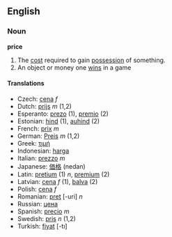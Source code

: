 ==English==
===Noun===
'''price'''

#The [[cost]] required to gain [[possession]] of something.
#An object or money one [[win]]s in a game

====Translations====
*Czech: [[cena]] ''f''
*Dutch: [[prijs]] ''m'' (1,2)
*Esperanto: [[prezo]] (1), [[premio]] (2)
*Estonian: [[hind]] (1), [[auhind]] (2)
*French: [[prix]] ''m''
*German: [[Preis]] ''m'' (1,2)
*Greek: [[τιμή]]
*Indonesian: [[harga]]
*Italian: [[prezzo]] ''m''
*Japanese: [[価格]] (nedan)
*Latin: [[pretium]] (1) ''n'', [[premium]] (2)
*Latvian: [[cena]] ''f'' (1), [[balva]] (2)
*Polish: [[cena]] ''f''
*Romanian: [[preţ]] [-uri] ''n''
*Russian: [[цена]]
*Spanish: [[precio]] ''m''
*Swedish: [[pris]] ''n'' (1,2)
*Turkish: [[fiyat]] [-tı]